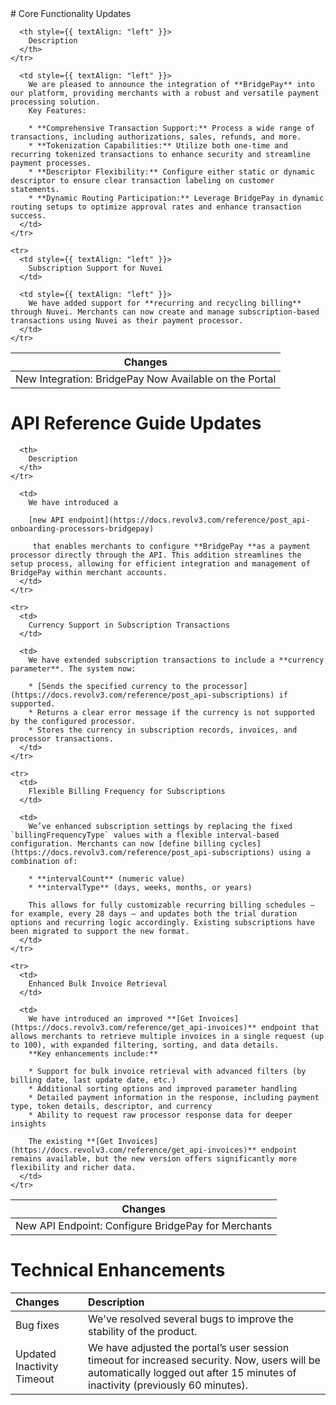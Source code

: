 <Update label="1.23.0" description="1.23.0">
# Core Functionality Updates

<Table align={["left","left"]}>
  <thead>
    <tr>
      <th style={{ textAlign: "left" }}>
        Changes
      </th>

      <th style={{ textAlign: "left" }}>
        Description
      </th>
    </tr>
  </thead>

  <tbody>
    <tr>
      <td style={{ textAlign: "left" }}>
        New Integration: BridgePay Now Available on the Portal
      </td>

      <td style={{ textAlign: "left" }}>
        We are pleased to announce the integration of **BridgePay** into our platform, providing merchants with a robust and versatile payment processing solution.
        Key Features:

        * **Comprehensive Transaction Support:** Process a wide range of transactions, including authorizations, sales, refunds, and more.
        * **Tokenization Capabilities:** Utilize both one-time and recurring tokenized transactions to enhance security and streamline payment processes.
        * **Descriptor Flexibility:** Configure either static or dynamic descriptor to ensure clear transaction labeling on customer statements.
        * **Dynamic Routing Participation:** Leverage BridgePay in dynamic routing setups to optimize approval rates and enhance transaction success.
      </td>
    </tr>

    <tr>
      <td style={{ textAlign: "left" }}>
        Subscription Support for Nuvei
      </td>

      <td style={{ textAlign: "left" }}>
        We have added support for **recurring and recycling billing** through Nuvei. Merchants can now create and manage subscription-based transactions using Nuvei as their payment processor.
      </td>
    </tr>
  </tbody>
</Table>

# API Reference Guide Updates

<Table align={["left","left"]}>
  <thead>
    <tr>
      <th>
        Changes
      </th>

      <th>
        Description
      </th>
    </tr>
  </thead>

  <tbody>
    <tr>
      <td>
        New API Endpoint: Configure BridgePay for Merchants
      </td>

      <td>
        We have introduced a 

        [new API endpoint](https://docs.revolv3.com/reference/post_api-onboarding-processors-bridgepay)

         that enables merchants to configure **BridgePay **as a payment processor directly through the API. This addition streamlines the setup process, allowing for efficient integration and management of BridgePay within merchant accounts.
      </td>
    </tr>

    <tr>
      <td>
        Currency Support in Subscription Transactions
      </td>

      <td>
        We have extended subscription transactions to include a **currency parameter**. The system now:

        * [Sends the specified currency to the processor](https://docs.revolv3.com/reference/post_api-subscriptions) if supported.
        * Returns a clear error message if the currency is not supported by the configured processor.
        * Stores the currency in subscription records, invoices, and processor transactions.
      </td>
    </tr>

    <tr>
      <td>
        Flexible Billing Frequency for Subscriptions
      </td>

      <td>
        We’ve enhanced subscription settings by replacing the fixed `billingFrequencyType` values with a flexible interval-based configuration. Merchants can now [define billing cycles](https://docs.revolv3.com/reference/post_api-subscriptions) using a combination of:

        * **intervalCount** (numeric value)
        * **intervalType** (days, weeks, months, or years)

        This allows for fully customizable recurring billing schedules — for example, every 28 days — and updates both the trial duration options and recurring logic accordingly. Existing subscriptions have been migrated to support the new format.
      </td>
    </tr>

    <tr>
      <td>
        Enhanced Bulk Invoice Retrieval
      </td>

      <td>
        We have introduced an improved **[Get Invoices](https://docs.revolv3.com/reference/get_api-invoices)** endpoint that allows merchants to retrieve multiple invoices in a single request (up to 100), with expanded filtering, sorting, and data details.
        **Key enhancements include:**

        * Support for bulk invoice retrieval with advanced filters (by billing date, last update date, etc.)
        * Additional sorting options and improved parameter handling
        * Detailed payment information in the response, including payment type, token details, descriptor, and currency
        * Ability to request raw processor response data for deeper insights

        The existing **[Get Invoices](https://docs.revolv3.com/reference/get_api-invoices)** endpoint remains available, but the new version offers significantly more flexibility and richer data.
      </td>
    </tr>
  </tbody>
</Table>

# Technical Enhancements

| Changes                    | Description                                                                                                                                                                    |
| :------------------------- | :----------------------------------------------------------------------------------------------------------------------------------------------------------------------------- |
| Bug fixes                  | We've resolved several bugs to improve the stability of the product.                                                                                                           |
| Updated Inactivity Timeout | We have adjusted the portal’s user session timeout for increased security. Now, users will be automatically logged out after 15 minutes of inactivity (previously 60 minutes). |
</Update>